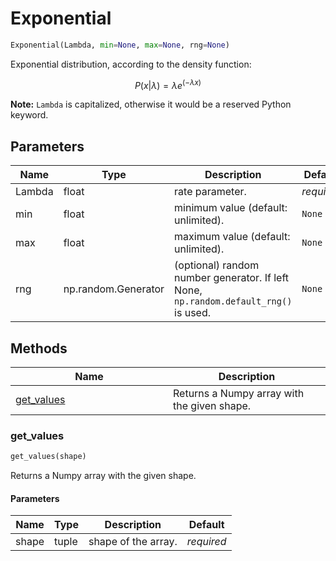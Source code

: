 # Exponential { #ANNarchy.core.Random.Exponential }

```python
Exponential(Lambda, min=None, max=None, rng=None)
```

Exponential distribution, according to the density function:

$$P(x | \lambda) = \lambda e^{(-\lambda x )}$$

**Note:** ``Lambda`` is capitalized, otherwise it would be a reserved Python keyword.

## Parameters {.doc-section .doc-section-parameters}

| Name   | Type                | Description                                                                          | Default    |
|--------|---------------------|--------------------------------------------------------------------------------------|------------|
| Lambda | float               | rate parameter.                                                                      | _required_ |
| min    | float               | minimum value (default: unlimited).                                                  | `None`     |
| max    | float               | maximum value (default: unlimited).                                                  | `None`     |
| rng    | np.random.Generator | (optional) random number generator. If left None, `np.random.default_rng()` is used. | `None`     |

## Methods

| Name | Description |
| --- | --- |
| [get_values](#ANNarchy.core.Random.Exponential.get_values) | Returns a Numpy array with the given shape. |

### get_values { #ANNarchy.core.Random.Exponential.get_values }

```python
get_values(shape)
```

Returns a Numpy array with the given shape.

#### Parameters {.doc-section .doc-section-parameters}

| Name   | Type   | Description         | Default    |
|--------|--------|---------------------|------------|
| shape  | tuple  | shape of the array. | _required_ |